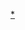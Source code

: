 {{Infobox Settlement
|name        = {{{governorate_name}}}省
|native_name = {{lang|ar|مُحافظة {{{muhafazat_name}}}}}
|type        = 省
|image_skyline = {{{image_skyline|}}}
|imagesize   = {{{imagesize|}}}
|image_caption = {{{image_caption|}}}
|image_map   = {{{loc_map|}}}
|mapsize     = 250px
|map_caption = {{{governorate_name}}}省在敘利亞的位置
|seat_type   = 首府
|seat        = {{{capital}}}
|latd        = {{{latd|}}}
|latm        = {{{latm|}}}
|lats        = {{{lats|}}}
|latNS       = N
|longd       = {{{longd|}}}
|longm       = {{{longm|}}}
|longs       = {{{longs|}}}
|longEW      = E
|coor_pinpoint       = {{{coor_pinpoint|首府}}}
|coordinates_display = inline,title
|area_total_km2 = {{{area|}}}
|area_note      = {{{area_note|}}}
|area_footnotes = {{{area_footnotes|}}}
|population_as_of = {{{pop_year|}}}
|population_total = {{{pop|}}}
|population_note  = {{{population_note|}}}
|population_footnotes = {{{population_footnotes|}}}
|population_density_km2 = {{{pop_density|}}}
|subdivision_type = 國家
|subdivision_name = {{Flag|Syria}}
|parts_type       = [[区 (叙利亚)|區]]
|parts_style      = para
|p1               = {{{num_districts|}}}
|timezone1        = [[欧洲东部时间]]
|utc_offset1      = +2
|timezone1_DST    = [[欧洲东部夏令时间]]
|utc_offset1_DST  = +3
|blank_name       = 主要語言
|blank_info       = {{{languages|}}}
}}<noinclude>[[Category:叙利亚行政区划|*]]
{{Documentation}}
</noinclude>